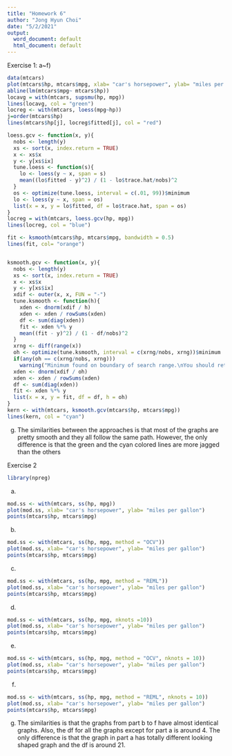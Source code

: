 ---
title: "Homework 6"
author: "Jong Hyun Choi"
date: "5/2/2021"
output:
  word_document: default
  html_document: default
---

Exercise 1:
a~f) 
```{r}
data(mtcars)
plot(mtcars$hp, mtcars$mpg, xlab= "car's horsepower", ylab= "miles per gallon")
abline(lm(mtcars$mpg~ mtcars$hp))
locavg = with(mtcars, supsmu(hp, mpg))
lines(locavg, col = "green")
locreg <- with(mtcars, loess(mpg~hp))
j=order(mtcars$hp)
lines(mtcars$hp[j], locreg$fitted[j], col = "red")

loess.gcv <- function(x, y){
  nobs <- length(y)
  xs <- sort(x, index.return = TRUE)
  x <- xs$x
  y <- y[xs$ix]
  tune.loess <- function(s){
    lo <- loess(y ~ x, span = s)
    mean((lo$fitted - y)^2) / (1 - lo$trace.hat/nobs)^2
  }
  os <- optimize(tune.loess, interval = c(.01, 99))$minimum
  lo <- loess(y ~ x, span = os)
  list(x = x, y = lo$fitted, df = lo$trace.hat, span = os)
}
locreg = with(mtcars, loess.gcv(hp, mpg))
lines(locreg, col = "blue")

fit <- ksmooth(mtcars$hp, mtcars$mpg, bandwidth = 0.5)
lines(fit, col= "orange")


ksmooth.gcv <- function(x, y){
  nobs <- length(y)
  xs <- sort(x, index.return = TRUE)
  x <- xs$x
  y <- y[xs$ix]
  xdif <- outer(x, x, FUN = "-")
  tune.ksmooth <- function(h){
    xden <- dnorm(xdif / h)
    xden <- xden / rowSums(xden)
    df <- sum(diag(xden))
    fit <- xden %*% y
    mean((fit - y)^2) / (1 - df/nobs)^2
  }
  xrng <- diff(range(x))
  oh <- optimize(tune.ksmooth, interval = c(xrng/nobs, xrng))$minimum
  if(any(oh == c(xrng/nobs, xrng)))
    warning("Minimum found on boundary of search range.\nYou should retune model with expanded range.")
  xden <- dnorm(xdif / oh)
  xden <- xden / rowSums(xden)
  df <- sum(diag(xden))
  fit <- xden %*% y
  list(x = x, y = fit, df = df, h = oh)
}
kern <- with(mtcars, ksmooth.gcv(mtcars$hp, mtcars$mpg))
lines(kern, col = "cyan")
```

g) The similarities between the approaches is that most of the graphs are pretty smooth and they all follow the same path. However, the only difference is that the green and the cyan colored lines are more jagged than the others 

Exercise 2 
```{r}
library(npreg)
```

a) 
```{r}
mod.ss <- with(mtcars, ss(hp, mpg))
plot(mod.ss, xlab= "car's horsepower", ylab= "miles per gallon")
points(mtcars$hp, mtcars$mpg)
```

b) 
```{r}
mod.ss <- with(mtcars, ss(hp, mpg, method = "OCV"))
plot(mod.ss, xlab= "car's horsepower", ylab= "miles per gallon")
points(mtcars$hp, mtcars$mpg)
```

c) 
```{r}
mod.ss <- with(mtcars, ss(hp, mpg, method = "REML"))
plot(mod.ss, xlab= "car's horsepower", ylab= "miles per gallon")
points(mtcars$hp, mtcars$mpg)
```

d) 
```{r}
mod.ss <- with(mtcars, ss(hp, mpg, nknots =10))
plot(mod.ss, xlab= "car's horsepower", ylab= "miles per gallon")
points(mtcars$hp, mtcars$mpg)
```

e) 
```{r}
mod.ss <- with(mtcars, ss(hp, mpg, method = "OCV", nknots = 10))
plot(mod.ss, xlab= "car's horsepower", ylab= "miles per gallon")
points(mtcars$hp, mtcars$mpg)
```
f) 
```{r}
mod.ss <- with(mtcars, ss(hp, mpg, method = "REML", nknots = 10))
plot(mod.ss, xlab= "car's horsepower", ylab= "miles per gallon")
points(mtcars$hp, mtcars$mpg)
```

g) The similarities is that the graphs from part b to f have almost identical graphs. Also, the df for all the graphs except for part a is around 4. The only difference is that the graph in part a has totally different looking shaped graph and the df is around 21. 




